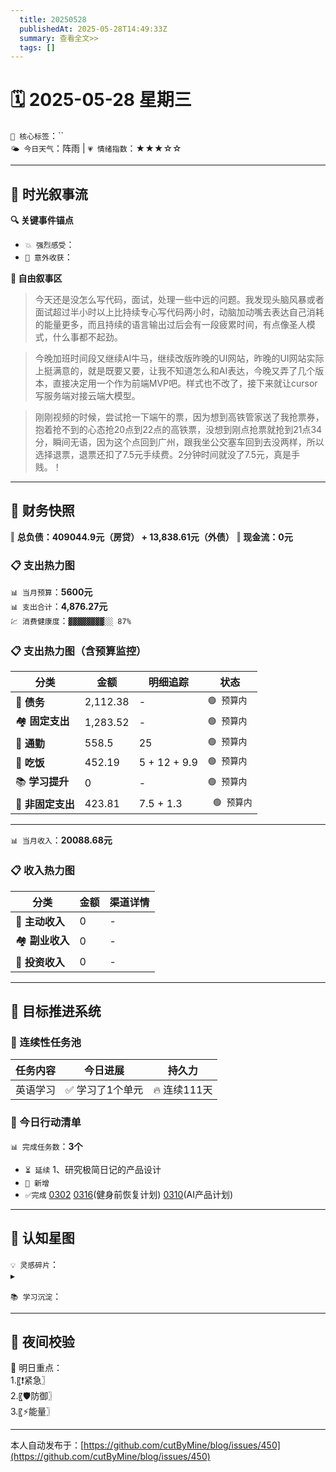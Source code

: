 ```yaml
---
  title: 20250528
  publishedAt: 2025-05-28T14:49:33Z
  summary: 查看全文>>
  tags: []
---
```


# 🗓️ 2025-05-28 星期三  
`🔑 核心标签`：``  
`🌤️ 今日天气`：阵雨 | `💗 情绪指数`：★★★☆☆   

---


## 🌊 **时光叙事流**
**🔍 关键事件锚点**  
- `💥 强烈感受`：                  
- `🎉 意外收获`：         

**📖 自由叙事区**  
> 今天还是没怎么写代码，面试，处理一些中远的问题。我发现头脑风暴或者面试超过半小时以上比持续专心写代码两小时，动脑加动嘴去表达自己消耗的能量更多，而且持续的语言输出过后会有一段疲累时间，有点像圣人模式，什么事都不起劲。

> 今晚加班时间段又继续AI牛马，继续改版昨晚的UI网站，昨晚的UI网站实际上挺满意的，就是既要又要，让我不知道怎么和AI表达，今晚又弄了几个版本，直接决定用一个作为前端MVP吧。样式也不改了，接下来就让cursor写服务端对接云端大模型。

> 刚刚视频的时候，尝试抢一下端午的票，因为想到高铁管家送了我抢票券，抱着抢不到的心态抢20点到22点的高铁票，没想到刚点抢票就抢到21点34分，瞬间无语，因为这个点回到广州，跟我坐公交塞车回到去没两样，所以选择退票，退票还扣了7.5元手续费。2分钟时间就没了7.5元，真是手贱。！

---

## 💸 **财务快照**
‖ **总负债：409044.9元（房贷） + 13,838.61元（外债）**
‖ **现金流：0元**

### 📋 支出热力图

`📊 当月预算`：**5600元**  
`📊 支出合计`：**4,876.27元**  
`💹 消费健康度`：`▓▓▓▓▓▓▓▓░░ 87%`  
### 📋 支出热力图（含预算监控）
| 分类         | 金额    | 明细追踪                  | 状态           |
|--------------|---------|---------------------------|----------------|
| 🏦 **债务**    | 2,112.38   | -    | `🟢 预算内`   |
| 🏘️ **固定支出** | 1,283.52     |  -  | `🟢 预算内`     |
| 🚌 **通勤**     | 558.5     | 25    | `🟢 预算内`     |
| 🍜 **吃饭**     |  452.19   |  5 + 12 + 9.9  | `🟢 预算内`   |
| 📚 **学习提升** | 0      | -      | `🟢 预算内`     |
| 🎲 **非固定支出** | 423.81     |  7.5 + 1.3  | ` 🟢 预算内`  |
---

`📊 当月收入`：**20088.68元**  

### 📋 收入热力图
| 分类         | 金额    | 渠道详情             |
|--------------|---------|-------------------------|
| 🏦 **主动收入**  | 0                | -        |
| 🏘️ **副业收入**  | 0                | -        |
| 🚌 **投资收入**  | 0                | -        |



---

## 🎯 **目标推进系统**

### 🔄 连续性任务池
| 任务内容                | 今日进展          | 持久力     |
|-------------------------|-------------------|------------|
| 英语学习         | ✅ 学习了1个单元 | 🔥 连续111天  |



### 📌 今日行动清单

`📊 完成任务数`：**3个**  
- `⏳ 延续` 1、研究极简日记的产品设计             
- `🚩 新增`   
- `✅完成` [0302](note://WEB9685e40ae7a6464db1196641a1ffd0ee)   [0316](note://WEBc1fcc89ec3e741538b703e8017b38c9f)(健身前恢复计划)  [0310](note://WEBfc89f9187c014fbe9fab88e2d09b4bde)(AI产品计划)


---

## 🌌 **认知星图**
`💡 灵感碎片`：  
▸ 


`📚 学习沉淀`：  
>    

---

## 🌃 夜间校验

🚀 明日重点：  
1.〖❗紧急〗  
2.〖🛡️防御〗  
3.〖⚡能量〗

---
本人自动发布于：[https://github.com/cutByMine/blog/issues/450](https://github.com/cutByMine/blog/issues/450)

